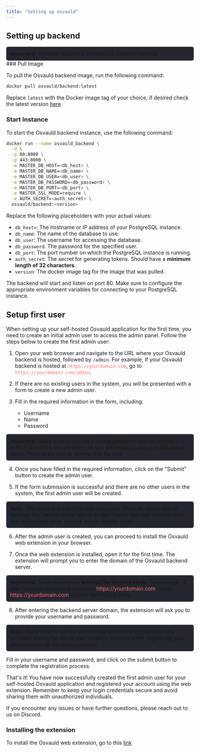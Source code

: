 ```yaml
---
title: "Setting up osvauld"
---
```


## Setting up backend

<div style="background-color: #23262f; padding: 10px; border-radius: 5px;"> <strong>Important:</strong> Osvauld requires a PostgreSQL instance running. </div>
### Pull Image

To pull the Osvauld backend image, run the following command:

```bash
docker pull osvauld/backend:latest
```
Replace `latest` with the Docker image tag of your choice, if desired
check the latest version [here](https://hub.docker.com/r/osvauld/backend/tags)

### Start Instance
To start the Osvauld backend instance, use the following command:

```bash
docker run --name osvauld_backend \
  -d \
  -p 80:8000 \
  -p 443:8000 \
  -e MASTER_DB_HOST=<db_host> \
  -e MASTER_DB_NAME=<db_name> \
  -e MASTER_DB_USER=<db_user> \
  -e MASTER_DB_PASSWORD=<db_password> \
  -e MASTER_DB_PORT=<db_port> \
  -e MASTER_SSL_MODE=require \
  -e AUTH_SECRET=<auth_secret> \
  osvauld/backend:<version>
  ```
Replace the following placeholders with your actual values:

-    `db_host>`: The hostname or IP address of your PostgreSQL instance.
-    `db_name`: The name of the database to use.
-    `db_user`: The username for accessing the database.
-    `db_password`: The password for the specified user.
-    `db_port`: The port number on which the PostgreSQL instance is running.
-    `auth_secret`: The secret for generating tokens. Should have a **minimum length of 32 characters**.
-    `version`: The docker image tag for the image that was pulled.

The backend will start and listen on port 80. Make sure to configure the appropriate environment variables for connecting to your PostgreSQL instance.

## Setup first user

When setting up your self-hosted Osvauld application for the first time, you need to create an initial admin user to access the admin panel. Follow the steps below to create the first admin user:

1. Open your web browser and navigate to the URL where your Osvauld backend is hosted, followed by `/admin`. For example, if your Osvauld backend is hosted at <span style="color: #ff6b6b;">`https://yourdomain.com`</span>, go to <span style="color: #ff6b6b;">`https://yourdomain.com/admin`</span>.

2. If there are no existing users in the system, you will be presented with a form to create a new admin user.

3. Fill in the required information in the form, including:
   - Username
   - Name
   - Password

<div style="background-color: #23262f; padding: 10px; border-radius: 5px;">
  <strong>Important:</strong> Make sure to choose a strong password and remember it or write it down in a secure place, as you will need it to log in to the admin panel. There is no way to recover this for now.
</div>

4. Once you have filled in the required information, click on the "Submit" button to create the admin user.

5. If the form submission is successful and there are no other users in the system, the first admin user will be created.

<div style="background-color: #23262f; padding: 10px; border-radius: 5px;">
  <strong>Note:</strong> This route is a one-time use only route. Once an admin user is created, the `/admin` route will no longer display the user creation form and will instead show you the admin already exists.
</div>

6. After the admin user is created, you can proceed to install the Osvauld web extension in your browser.

7. Once the web extension is installed, open it for the first time. The extension will prompt you to enter the domain of the Osvauld backend server.

<div style="background-color: #23262f; padding: 10px; border-radius: 5px;">
  <strong>Important:</strong> Enter the domain <strong>without the forward slash</strong>. For example, if your Osvauld backend is hosted at <span style="color: #ff6b6b;">https://yourdomain.com</span>, enter <span style="color: #ff6b6b;">https://yourdomain.com</span> without the trailing slash.
</div>

8. After entering the backend server domain, the extension will ask you to provide your username and password.

<div style="background-color: #23262f; padding: 10px; border-radius: 5px;">
  <strong>Note:</strong> Make sure to use the same email address and password you provided during the admin user creation process when registering your account through the web extension.
</div>

Fill in your username and password, and click on the submit button to complete the registration process.

That's it! You have now successfully created the first admin user for your self-hosted Osvauld application and registered your account using the web extension. Remember to keep your login credentials secure and avoid sharing them with unauthorized individuals.

If you encounter any issues or have further questions, please reach out to us on Discord. 

### Installing the extension

To install the Osvauld web extension, go to this [link](https://chromewebstore.google.com/detail/osvauld/jjlmehbdndojkfglfimhldnbpdhjphfi)